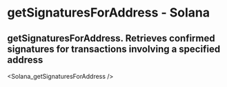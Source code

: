 # getSignaturesForAddress - Solana

## getSignaturesForAddress. Retrieves confirmed signatures for transactions involving a specified address


<Solana_getSignaturesForAddress />
